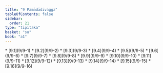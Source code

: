 ```yaml
---
title: "9 Pamādādivagga"
tableOfContents: false
sidebar:
  order: 21
type: "tipitaka"
basket: "su"
book: "a1"
---
```



<DynamicBreadcrumb />



<TableOfContents book="a1" section="9">
* [9.1](9/9-1)
* [9.2](9/9-2)
* [9.3](9/9-3)
* [9.4](9/9-4)
* [9.5](9/9-5)
* [9.6](9/9-6)
* [9.7](9/9-7)
* [9.8](9/9-8)
* [9.9](9/9-9)
* [9.10](9/9-10)
* [9.11](9/9-11)
* [9.12](9/9-12)
* [9.13](9/9-13)
* [9.14](9/9-14)
* [9.15](9/9-15)
* [9.16](9/9-16)
</TableOfContents>